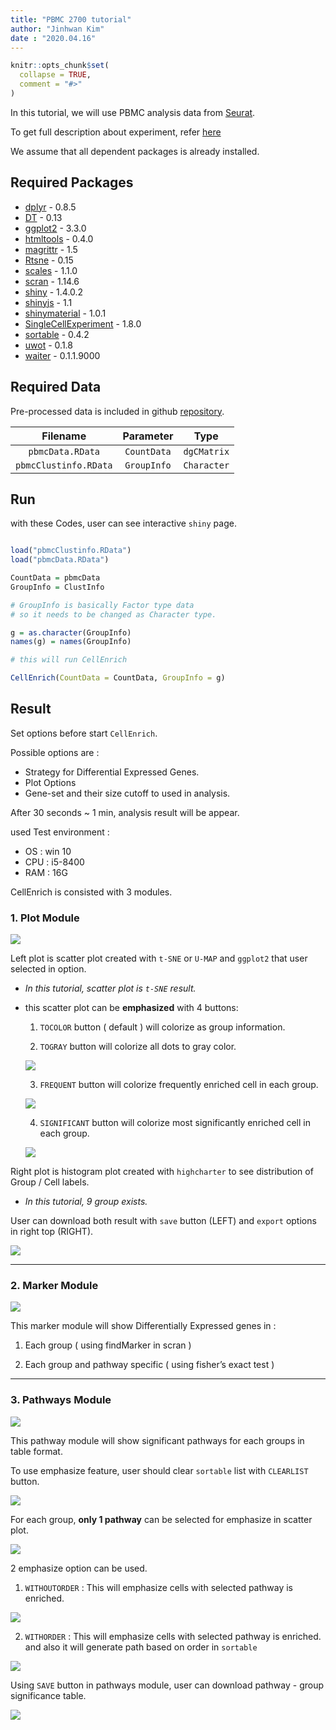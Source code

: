 ```yaml
---
title: "PBMC 2700 tutorial"
author: "Jinhwan Kim"
date : "2020.04.16"
---
```


```r
knitr::opts_chunk$set(
  collapse = TRUE,
  comment = "#>"
)
```

In this tutorial, we will use PBMC analysis data from [Seurat](https://satijalab.org/seurat/).

To get full description about experiment, refer [here](https://satijalab.org/seurat/v3.1/pbmc3k_tutorial.html)

We assume that all dependent packages is already installed.

## Required Packages

* [dplyr](https://github.com/tidyverse/dplyr) - 0.8.5
* [DT](https://github.com/rstudio/DT) - 0.13
* [ggplot2](https://github.com/tidyverse/ggplot2) - 3.3.0
* [htmltools](https://github.com/rstudio/htmltools) - 0.4.0
* [magrittr](https://github.com/tidyverse/magrittr) - 1.5
* [Rtsne](https://github.com/jkrijthe/Rtsne) - 0.15
* [scales](https://github.com/r-lib/scales) - 1.1.0
* [scran](https://git.bioconductor.org/packages/scran) - 1.14.6
* [shiny](https://github.com/rstudio/shiny) - 1.4.0.2
* [shinyjs](https://github.com/daattali/shinyjs) - 1.1
* [shinymaterial](https://github.com/ericrayanderson/shinymaterial) - 1.0.1
* [SingleCellExperiment](https://git.bioconductor.org/packages/SingleCellExperiment) - 1.8.0
* [sortable](https://github.com/rstudio/sortable) - 0.4.2
* [uwot](https://github.com/jlmelville/uwot) - 0.1.8
* [waiter](https://github.com/JohnCoene/waiter) - 0.1.1.9000

## Required Data

Pre-processed data is included in github [repository](https://github.com/jhk0530/cellenrich).

|Filename|Parameter|Type|
|:---:|:---:|:---:|
|`pbmcData.RData`|`CountData`|`dgCMatrix`|
|`pbmcClustinfo.RData`|`GroupInfo`|`Character`|

## Run

with these Codes, user can see interactive `shiny` page.

```R

load("pbmcClustinfo.RData")
load("pbmcData.RData")

CountData = pbmcData
GroupInfo = ClustInfo

# GroupInfo is basically Factor type data 
# so it needs to be changed as Character type.

g = as.character(GroupInfo)
names(g) = names(GroupInfo)

# this will run CellEnrich

CellEnrich(CountData = CountData, GroupInfo = g)

```
## Result

Set options before start `CellEnrich`.

Possible options are : 

- Strategy for Differential Expressed Genes.
- Plot Options
- Gene-set and their size cutoff to used in analysis.

After 30 seconds ~ 1 min, analysis result will be appear.

used Test environment : 

- OS : win 10
- CPU : i5-8400 
- RAM : 16G

CellEnrich is consisted with 3 modules.
  
### 1. Plot Module
  
<img src='images/groups2.png'>

Left plot is scatter plot created with `t-SNE` or `U-MAP` and `ggplot2` that user selected in option. 

- *In this tutorial, scatter plot is `t-SNE` result.*

- this scatter plot can be **emphasized** with 4 buttons:

  1. `TOCOLOR` button ( default ) will colorize as group information.
  
  2. `TOGRAY` button will colorize all dots to gray color.
  
  <img src='images/togray.png'>
  
  3. `FREQUENT` button will colorize frequently enriched cell in each group.
  
  <img src='images/frequent.png'>
  
  4. `SIGNIFICANT` button will colorize most significantly enriched cell in each group.

  <img src='images/significant.png'>

Right plot is histogram plot created with `highcharter` to see distribution of Group / Cell labels.

- *In this tutorial, 9 group exists.*

User can download both result with `save` button (LEFT) and `export` options in right top (RIGHT).

<img src='images/highchart.png'>
  
------
  
### 2. Marker Module
  
<img src='images/markers2.png'>

This marker module will show Differentially Expressed genes in : 

  1. Each group ( using findMarker in scran )

  2. Each group and pathway specific ( using fisher's exact test )

------
  
### 3. Pathways Module

<img src='images/pathways2.png'>

This pathway module will show significant pathways for each groups in table format.

To use emphasize feature, user should clear `sortable` list with `CLEARLIST` button.

<img src='images/clearlist.png'>

For each group, **only 1 pathway** can be selected for emphasize in scatter plot.

<img src='images/select.png'>

2 emphasize option can be used.

  1. `WITHOUTORDER` : This will emphasize cells with selected pathway is enriched.
  
  <img src='images/emphasize_without_order.png'>
  
  2. `WITHORDER` : This will emphasize cells with selected pathway is enriched. and also it will generate path based on order in `sortable`
  
  <img src='images/emphasize_with_order.png'>  


Using `SAVE` button in pathways module, user can download pathway - group significance table.

<img src='images/table.png'>

